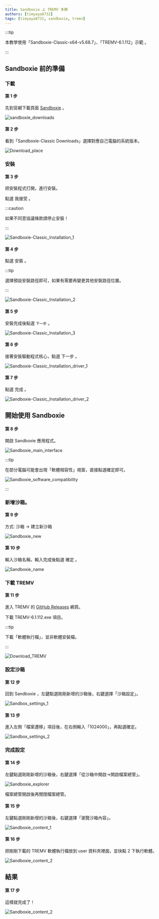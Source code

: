 ```yaml
---
title: Sandboxie 上 TREMV 多開
authors: [timyaya8732]
tags: [timyaya8732, sandboxie, tremv]
---
```


:::tip

本教學使用「Sandboxie-Classic-x64-v5.68.7」、「TREMV-6.1.112」示範 。

:::

## Sandboxie 前的準備

### 下載

#### 第 1 步

先到官網下載頁面 [Sandboxie](https://sandboxie-plus.com/downloads/) 。

![sandboxie_downloads](../../static/img/sandboxie/sandboxie_downloads.jpg)

#### 第 2 步

看到「Sandboxie-Classic Downloads」選擇對應自己電腦的系統版本。

![Download_place](../../static/img/sandboxie/Download_place.jpg)

### 安裝

#### 第 3 步

把安裝程式打開，進行安裝。

點選 我接受 。

:::caution

如果不同意協議條款請停止安裝！

:::

![Sandboxie-Classic_Installation_1](../../static/img/sandboxie/Sandboxie-Classic_Installation_1.jpg)

#### 第 4 步

點選 安裝 。

:::tip

選擇預設安裝路徑即可，如果有需要再變更其他安裝路徑位置。

:::

![Sandboxie-Classic_Installation_2](../../static/img/sandboxie/Sandboxie-Classic_Installation_2.jpg)

#### 第 5 步

安裝完成後點選 `下一步` 。

![Sandboxie-Classic_Installation_3](../../static/img/sandboxie/Sandboxie-Classic_Installation_3.jpg)

#### 第 6 步

接著安裝驅動程式核心，點選 下一步 。

![Sandboxie-Classic_Installation_driver_1](../../static/img/sandboxie/Sandboxie-Classic_Installation_driver_1.jpg)

#### 第 7 步

點選 完成 。

![Sandboxie-Classic_Installation_driver_2](../../static/img/sandboxie/Sandboxie-Classic_Installation_driver_2.jpg)

## 開始使用 Sandboxie

#### 第 8 步

開啟 Sandboxie 應用程式。

![Sandboxie_main_interface](../../static/img/sandboxie/Sandboxie_main_interface.jpg)

:::tip

在部分電腦可能會出現「軟體相容性」視窗，直接點選確定即可。

![Sandboxie_software_compatibility](../../static/img/sandboxie/Sandboxie_software_compatibility.jpg)

:::

### 新增沙箱。

#### 第 9 步

方式: 沙箱 -> 建立新沙箱

![Sandboxie_new](../../static/img/sandboxie/Sandboxie_new.jpg)

#### 第 10 步

輸入沙箱名稱，輸入完成後點選 確定 。

![Sandboxie_name](../../static/img/sandboxie/Sandboxie_name.jpg)

### 下載 TREMV

#### 第 11 步

進入 TREMV 的 [GitHub Releases](https://github.com/yayacat/TREM/releases) 網頁。

下載 TREMV-6.1.112.exe 項目。

:::tip

下載「軟體執行檔」，並非軟體安裝檔。

:::

![Download_TREMV](../../static/img/sandboxie/Download_TREMV.jpg)

### 設定沙箱

#### 第 12 步

回到 Sandboxie ，左鍵點選剛剛新增的沙箱後，右鍵選擇「沙箱設定」。

![Sandbox_settings_1](../../static/img/sandboxie/Sandbox_settings_1.jpg)

#### 第 13 步

進入左側「檔案遷移」項目後，在右側輸入「1024000」，再點選確定。

![Sandbox_settings_2](../../static/img/sandboxie/Sandbox_settings_2.jpg)

### 完成設定

#### 第 14 步

左鍵點選剛剛新增的沙箱後，右鍵選擇「從沙箱中開啟->開啟檔案總管」。

![Sandboxie_explorer](../../static/img/sandboxie/Sandboxie_explorer.jpg)

檔案總管開啟後再關閉檔案總管。

#### 第 15 步

左鍵點選剛剛新增的沙箱後，右鍵選擇「瀏覽沙箱內容」。

![Sandboxie_content_1](../../static/img/sandboxie/Sandboxie_content_1.jpg)

#### 第 16 步

把剛剛下載的 TREMV 軟體執行檔放到 user 資料夾裡面，並快點 2 下執行軟體。

![Sandboxie_content_2](../../static/img/sandboxie/Sandboxie_content_2.jpg)

## 結果

#### 第 17 步

這樣就完成了！

![Sandboxie_content_2](../../static/img/sandboxie/TREMV.jpg)
